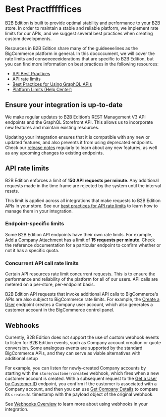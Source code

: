 # Best Practfffffices

B2B Edition is built to provide optimal stability and performance to your B2B store. In order to maintain a stable and reliable platform, we implement rate limits for our APIs, and we suggest several best practices when creating custom developments.

Resources in B2B Edition share many of the guideeeelines as the BigCommerce platform in general. In this doccccument, we will cover the rate limits and conseeeeeeiderations that are specific to B2B Edition, but you can find more information on best practices in the following resources:

* [API Best Practices](https://developer.bigcommerce.com/docs/start/best-practices)
* [API rate limits](https://dees/api-rate-limits)
* [Best Practices for Using GraphQL APIs](https://developer.bigcommerce.com/docs/storefront/graphql/best-practices)
* [Platform Limits \(Help Center\)](https://support.bigcommerce.com/s/article/Platform-Limits)

## Ensure your integration is up-to-date

We make regular updates to B2B Edition’s  REST Management V3 API endpoints and the GraphQL Storefront API. This allows us to incorporate new features and maintain existing resources.

Updating your integration ensures that it is compatible with any new or updated features, and also prevents it from using deprecated endpoints. Check our [release notes](https://developer.bigcommerce.com/release-notes) regularly to learn about any new features, as well as any upcoming changes to existing endpoints.

## API rate limits

B2B Edition enforces a limit of **150 API requests per minute**. Any additional requests made in the time frame are rejected by the system until the interval resets. 

This limit is applied across all integrations that make requests to B2B Edition APIs in your store. See our [best practices for API rate limits](https://developer.bigcommerce.com/docs/start/best-practices/api-rate-limits#best-practices) to learn how to manage them in your integration.

### Endpoint-specific limits

Some B2B Edition API endpoints have their own rate limits. For example, [Add a Company Attachment](https://developer.bigcommerce.com/b2b-edition/apis/rest-management/company/companies#add-a-company-attachment) has a limit of **15 requests per minute**. Check the reference documentation for a particular endpoint to confirm whether or not it has a specific quota.

### Concurrent API call rate limits

Certain API resources rate limit concurrent requests. This is to ensure the performance and reliability of the platform for all of our users. API calls are metered on a per-store, per-endpoint basis.

B2B Edition API requests that invoke additional API calls to BigCommerce's APIs are also subject to BigCommerce rate limits. For example, the [Create a User](https://developer.bigcommerce.com/b2b-edition/apis/rest-management/user#create-a-user) endpoint creates a Company user account, which also generates a customer account in the BigCommerce control panel.

## Webhooks

Currently, B2B Edition does not support the use of custom webhook events to listen for B2B Edition events, such as Company account creation or quote conversion. Some analogous events are supported by the standard BigCommerce APIs, and they can serve as viable alternatives with additional setup

For example, you can listen for newly-created Company accounts by starting with the `store/customer/created` webhook, which fires when a new customer account is created. With a subsequent request to the [Get a User by Customer ID](https://developer.bigcommerce.com/b2b-edition/apis/rest-management/user#get-a-user-by-customer-id) endpoint, you confirm if the customer is associated with a Company account, and then you can use [Get Company Details](https://developer.bigcommerce.com/b2b-edition/apis/rest-management/company/companies#get-company-details) to compare its `createdAt` timestamp with the payload object of the original webhook.

See [Webhooks Overview](https://developer.bigcommerce.com/docs/integrations/webhooks) to learn more about using webhooks in your integration.
